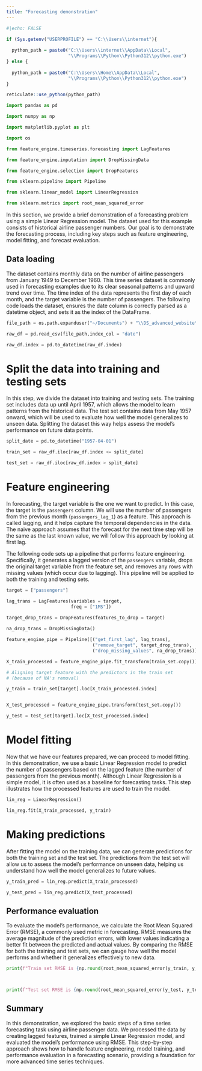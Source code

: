 ```yaml
---
title: "Forecasting demonstration"
---
```


```r
#|echo: FALSE

if (Sys.getenv("USERPROFILE") == "C:\\Users\\internet"){
  
  python_path = paste0("C:\\Users\\internet\\AppData\\Local",
                       "\\Programs\\Python\\Python312\\python.exe")
} else {
  
  python_path = paste0("C:\\Users\\Home\\AppData\\Local",
                       "\\Programs\\Python\\Python312\\python.exe")
}

reticulate::use_python(python_path)

```

```python

import pandas as pd

import numpy as np

import matplotlib.pyplot as plt

import os 

from feature_engine.timeseries.forecasting import LagFeatures

from feature_engine.imputation import DropMissingData

from feature_engine.selection import DropFeatures 

from sklearn.pipeline import Pipeline

from sklearn.linear_model import LinearRegression

from sklearn.metrics import root_mean_squared_error

```

In this section, we provide a brief demonstration of a forecasting problem using a simple Linear Regression model. The dataset used for this example consists of historical airline passenger numbers. Our goal is to demonstrate the forecasting process, including key steps such as feature engineering, model fitting, and forecast evaluation.

## Data loading

The dataset contains monthly data on the number of airline passengers from January 1949 to December 1960. This time series dataset is commonly used in forecasting examples due to its clear seasonal patterns and upward trend over time. The time index of the data represents the first day of each month, and the target variable is the number of passengers. The following code loads the dataset, ensures the date column is correctly parsed as a datetime object, and sets it as the index of the DataFrame.

```python

file_path = os.path.expanduser("~/Documents") + "\\DS_advanced_website\\data\\example_air_passengers.csv"

raw_df = pd.read_csv(file_path,index_col = "date")

raw_df.index = pd.to_datetime(raw_df.index)

```

# Split the data into training and testing sets

In this step, we divide the dataset into training and testing sets. The training set includes data up until April 1957, which allows the model to learn patterns from the historical data. The test set contains data from May 1957 onward, which will be used to evaluate how well the model generalizes to unseen data. Splitting the dataset this way helps assess the model's performance on future data points.

```python

split_date = pd.to_datetime("1957-04-01")

train_set = raw_df.iloc[raw_df.index <= split_date]

test_set = raw_df.iloc[raw_df.index > split_date]

```

# Feature engineering

In forecasting, the target variable is the one we want to predict. In this case, the target is the `passengers` column. We will use the number of passengers from the previous month (`passengers_lag_1`) as a feature. This approach is called lagging, and it helps capture the temporal dependencies in the data. The naive approach assumes that the forecast for the next time step will be the same as the last known value, we will follow this approach by looking at first lag.

The following code sets up a pipeline that performs feature engineering. Specifically, it generates a lagged version of the `passengers` variable, drops the original target variable from the feature set, and removes any rows with missing values (which occur due to lagging). This pipeline will be applied to both the training and testing sets.

```python

target = ["passengers"]

lag_trans = LagFeatures(variables = target,
                        freq = ["1MS"])
                        
target_drop_trans = DropFeatures(features_to_drop = target)

na_drop_trans = DropMissingData()

feature_engine_pipe = Pipeline([("get_first_lag", lag_trans),
                                ("remove_target", target_drop_trans),
                                ("drop_missing_values", na_drop_trans)])

X_train_processed = feature_engine_pipe.fit_transform(train_set.copy())

# Aligning target feature with the predictors in the train set
# (because of NA's removal)

y_train = train_set[target].loc[X_train_processed.index]


X_test_processed = feature_engine_pipe.transform(test_set.copy())

y_test = test_set[target].loc[X_test_processed.index]

```

# Model fitting

Now that we have our features prepared, we can proceed to model fitting. In this demonstration, we use a basic Linear Regression model to predict the number of passengers based on the lagged feature (the number of passengers from the previous month). Although Linear Regression is a simple model, it is often used as a baseline for forecasting tasks. This step illustrates how the processed features are used to train the model.

```python

lin_reg = LinearRegression()

lin_reg.fit(X_train_processed, y_train)

```

# Making predictions

After fitting the model on the training data, we can generate predictions for both the training set and the test set. The predictions from the test set will allow us to assess the model's performance on unseen data, helping us understand how well the model generalizes to future values.

```python

y_train_pred = lin_reg.predict(X_train_processed)

y_test_pred = lin_reg.predict(X_test_processed)

```

## Performance evaluation

To evaluate the model's performance, we calculate the Root Mean Squared Error (RMSE), a commonly used metric in forecasting. RMSE measures the average magnitude of the prediction errors, with lower values indicating a better fit between the predicted and actual values. By comparing the RMSE for both the training and test sets, we can gauge how well the model performs and whether it generalizes effectively to new data.

```python


print(f"Train set RMSE is {np.round(root_mean_squared_error(y_train, y_train_pred),2)}")



print(f"Test set RMSE is {np.round(root_mean_squared_error(y_test, y_test_pred),2)}")


```

## Summary

In this demonstration, we explored the basic steps of a time series forecasting task using airline passenger data. We processed the data by creating lagged features, trained a simple Linear Regression model, and evaluated the model's performance using RMSE. This step-by-step approach shows how to handle feature engineering, model training, and performance evaluation in a forecasting scenario, providing a foundation for more advanced time series techniques.
